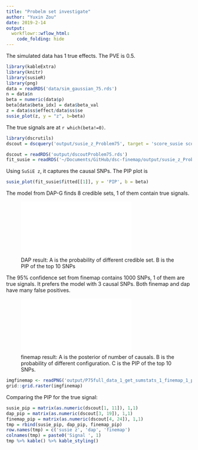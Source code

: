 ```yaml
---
title: "Probelm set investigate"
author: "Yuxin Zou"
date: 2019-2-14
output: 
  workflowr::wflow_html:
    code_folding: hide
---
```


The simulated data has 1 true effects. The PVE is 0.5.

```r
library(kableExtra)
library(knitr)
library(susieR)
library(png)
data = readRDS('data/sim_gaussian_75.rds')
n = data$n
beta = numeric(data$p)
beta[data$beta_idx] = data$beta_val
z = data$ss$effect/data$ss$se
susie_plot(z, y = "z", b=beta)
```

The true signals are at `r which(beta!=0)`.

```r
library(dscrutils)
dscout = dscquery('output/susie_z_Problem75', target = 'score_susie score_dap score_finemap score_susie.total score_susie.valid score_susie.size score_susie.purity score_susie.top score_susie.objective score_susie.converged score_susie.overlap score_susie.signal_pip score_dap.total score_dap.valid score_dap.size score_dap.avgr2 score_dap.top score_dap.overlap score_dap.signal_pip score_finemap.total score_finemap.valid score_finemap.size score_finemap.signal_pip')
```

```r
dscout = readRDS('output/dscoutProblem75.rds')
fit_susie = readRDS('~/Documents/GitHub/dsc-finemap/output/susie_z_Problem75/susie_z/full_data_1_get_sumstats_1_susie_z_1.rds')
```

Using `SuSiE z`, it captures the causal SNPs. The PIP plot is
```r
susie_plot(fit_susie$fitted[[1]], y = 'PIP', b = beta)
```

The model from DAP-G finds 8 credible sets, 1 of them contain true signals. 

![DAP result: A is the probability of different credible set. B is the PIP of the top 10 SNPs](P75full_data_1_get_sumstats_1_dap_z_1_plot_dap_1.plot_file.pdf){width=100%;height=100%}

The 95% confidence set from finemap contains 1000 SNPs, 1 of them are true signals. It prefers the model with 3 causal SNPs. Both finemap and dap have many false positives. 

![finemap result: A is the posterior of number of causals. B is the probability of different configuration. C is the PIP of the top 10 SNPs.](P75full_data_1_get_sumstats_1_finemap_1_plot_finemap_1.plot_file.pdf){width=100%;height=100%}

```r
imgfinemap <- readPNG('output/P75full_data_1_get_sumstats_1_finemap_1_plot_finemap_1.plot_file.png')
grid::grid.raster(imgfinemap)
```

Comparing the PIP for the true signal:
```r
susie_pip = matrix(as.numeric(dscout[1, 11]), 1,1)
dap_pip = matrix(as.numeric(dscout[3, 19]), 1,1)
finemap_pip = matrix(as.numeric(dscout[4, 24]), 1,1)
tmp = rbind(susie_pip, dap_pip, finemap_pip)
row.names(tmp) = c('susie z', 'dap', 'finemap')
colnames(tmp) = paste0('Signal ', 1)
tmp %>% kable() %>% kable_styling()
```


















